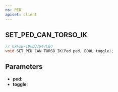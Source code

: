 ```yaml
---
ns: PED
apiset: client
---
```

## SET_PED_CAN_TORSO_IK

```c
// 0xF2B7106D37947CE0
void SET_PED_CAN_TORSO_IK(Ped ped, BOOL toggle);
```


## Parameters
* **ped**:
* **toggle**: